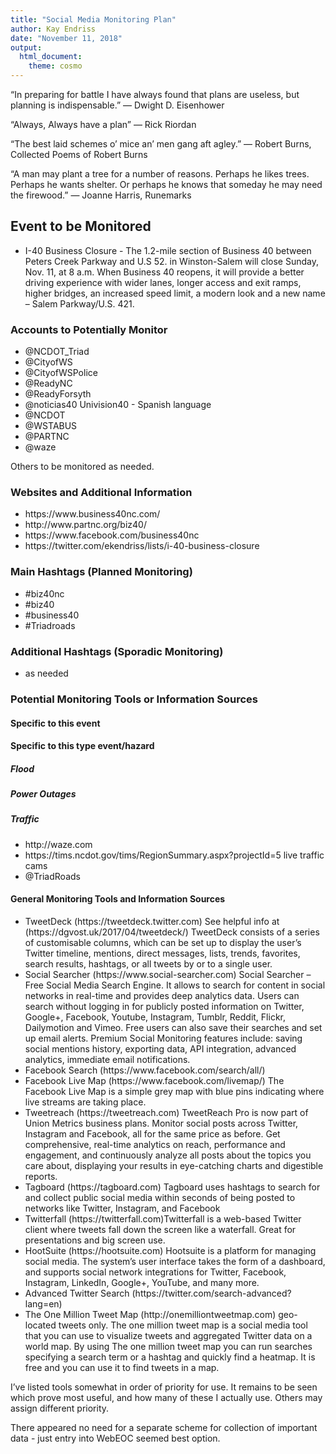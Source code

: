 ```yaml
---
title: "Social Media Monitoring Plan"
author: Kay Endriss
date: "November 11, 2018"
output: 
  html_document: 
    theme: cosmo
---
```


“In preparing for battle I have always found that plans are useless, but planning is indispensable.” 
― Dwight D. Eisenhower

“Always, Always have a plan” 
― Rick Riordan

“The best laid schemes o' mice an' men gang aft agley.” 
― Robert Burns, Collected Poems of Robert Burns

“A man may plant a tree for a number of reasons. Perhaps he likes trees. Perhaps he wants shelter. Or perhaps he knows that someday he may need the firewood.” 
― Joanne Harris, Runemarks

## Event to be Monitored ##
* I-40 Business Closure - The 1.2-mile section of Business 40 between Peters Creek Parkway and U.S 52. in Winston-Salem will close Sunday, Nov. 11, at 8 a.m. When Business 40 reopens, it will provide a better driving experience with wider lanes, longer access and exit ramps, higher bridges, an increased speed limit, a modern look and a new name – Salem Parkway/U.S. 421.

### Accounts to Potentially Monitor ###
* @NCDOT_Triad
* @CityofWS
* @CityofWSPolice
* @ReadyNC
* @ReadyForsyth
* @noticias40 Univision40 - Spanish language
* @NCDOT
* @WSTABUS
* @PARTNC
* @waze

Others to be monitored as needed.

### Websites and Additional Information ###
* https://www.business40nc.com/
* http://www.partnc.org/biz40/
* https://www.facebook.com/business40nc
* https://twitter.com/ekendriss/lists/i-40-business-closure

### Main Hashtags (Planned Monitoring) ###
* #biz40nc
* #biz40
* #business40
* #Triadroads

### Additional Hashtags (Sporadic Monitoring) ###
* as needed

### Potential Monitoring Tools or Information Sources ###
#### Specific to this event ####
#### Specific to this type event/hazard ####
##### Flood #####
##### Power Outages #####
##### Traffic #####
* http://waze.com
* https://tims.ncdot.gov/tims/RegionSummary.aspx?projectId=5  live traffic cams
* @TriadRoads


#### General Monitoring Tools and Information Sources ####
* TweetDeck (https://tweetdeck.twitter.com) See helpful info at (https://dgvost.uk/2017/04/tweetdeck/) TweetDeck consists of a series of customisable columns, which can be set up to display the user's Twitter timeline, mentions, direct messages, lists, trends, favorites, search results, hashtags, or all tweets by or to a single user.
* Social Searcher (https://www.social-searcher.com) Social Searcher – Free Social Media Search Engine. It allows to search for content in social networks in real-time and provides deep analytics data. Users can search without logging in for publicly posted information on Twitter, Google+, Facebook, Youtube, Instagram, Tumblr, Reddit, Flickr, Dailymotion and Vimeo. Free users can also save their searches and set up email alerts. Premium Social Monitoring features include: saving social mentions history, exporting data, API integration, advanced analytics, immediate email notifications.
* Facebook Search (https://www.facebook.com/search/all/) 
* Facebook Live Map (https://www.facebook.com/livemap/) The Facebook Live Map is a simple grey map with blue pins indicating where live streams are taking place.
* Tweetreach (https://tweetreach.com) TweetReach Pro is now part of Union Metrics business plans. Monitor social posts across Twitter, Instagram and Facebook, all for the same price as before. Get comprehensive, real-time analytics on reach, performance and engagement, and continuously analyze all posts about the topics you care about, displaying your results in eye-catching charts and digestible reports. 
* Tagboard (https://tagboard.com) Tagboard uses hashtags to search for and collect public social media within seconds of being posted to networks like Twitter, Instagram, and Facebook
* Twitterfall (https://twitterfall.com)Twitterfall is a web-based Twitter client where tweets fall down the screen like a waterfall. Great for presentations and big screen use.
* HootSuite (https://hootsuite.com) Hootsuite is a platform for managing social media. The system’s user interface takes the form of a dashboard, and supports social network integrations for Twitter, Facebook, Instagram, LinkedIn, Google+, YouTube, and many more.
* Advanced Twitter Search (https://twitter.com/search-advanced?lang=en)
* The One Million Tweet Map (http://onemilliontweetmap.com) geo-located tweets only. The one million tweet map is a social media tool that you can use to visualize tweets and aggregated Twitter data on a world map. By using The one million tweet map you can run searches specifying a search term or a hashtag and quickly find a heatmap. It is free and you can use it to find tweets in a map.

I've listed tools somewhat in order of priority for use. It remains to be seen which prove most useful, and how many of these I actually use. Others may assign different priority.

There appeared no need for a separate scheme for collection of important data - just entry into WebEOC seemed best option.
